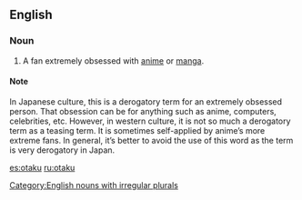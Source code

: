 ==English==
===Noun===
{{en-noun|otaku}}

# {{italbrac|used teasingly or sometimes self-applied}} A fan extremely obsessed with [[anime]] or [[manga]].

====Note====
In Japanese culture, this is a derogatory term for an extremely obsessed person. That obsession can be for anything such as anime, computers, celebrities, etc. However, in western culture, it is not so much a derogatory term as a teasing term. It is sometimes self-applied by anime’s more extreme fans. In general, it’s better to avoid the use of this word as the term is very derogatory in Japan.

[[Category:English nouns with irregular plurals]]

[[es:otaku]]
[[ru:otaku]]